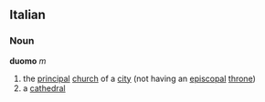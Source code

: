 ==Italian==
===Noun===
'''duomo''' ''m''
# the [[principal]] [[church]] of a [[city]] (not having an [[episcopal]] [[throne]])
# a [[cathedral]]